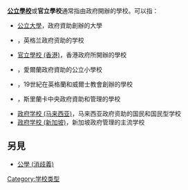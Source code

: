 '''[[公立學校|公立學校]]'''或'''官立學校'''通常指由政府開辦的學校。可以指：
* [[公立大學|公立大學]]，政府資助創辦的大學
* {{tsl|en|State-funded schools (England)|公立学校 (英格兰)}}，英格兰政府资助的学校
* [[官立學校_(香港)|官立學校 (香港)]]，香港政府所開辦的學校
* {{tsl|en|National school (Ireland)|官立學校 (愛爾蘭)}}，愛爾蘭政府資助的公立小學校
* {{tsl|en|National school (England and Wales)|官立學校 (英格蘭和威爾士)}}，19世紀在英格蘭和威爾士教會創辦的學校
* {{tsl|en|National school (Sri Lanka)|國立學校 (斯里蘭卡)}}，斯里蘭卡中央政府資助和管理的學校
* [[政府学校_(马来西亚)|政府学校 (马来西亚)]]，马来西亚政府资助的国民和国民型学校
* [[新加坡教育|政府学校 (新加坡)]]，新加坡政府管理的主流学校 

== 另見 ==
* [[公學_(消歧義)|公學 (消歧義)]]

{{消歧義|CAT=四字教育機構消歧義}}
[[Category:学校类型|Category:学校类型]]